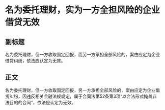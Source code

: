# 名为委托理财，实为一方全担风险的企业借贷无效
## 副标题
名为委托理财，但一方收取固定回报，而另一方承担全部风险的，案由应定为企业借贷纠纷，依法应认定为无效。
## 正文
名为委托理财，但一方收取固定回报，另一方承担全部风险的，案由应定为企业借贷纠纷，因违反相关金融法规规定，属于合同法第52条第3项“以合法形式掩盖非法目的的合同”，依法应认定为无效。
